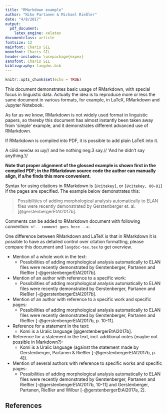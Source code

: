 ```yaml
---
title: "RMarkdown example"
author: "Niko Partanen & Michael Rießler"
date: "4/8/2017"
output:
  pdf_document:
    latex_engine: xelatex
documentclass: article
fontsize: 12
mainfont: Charis SIL
monofont: Charis SIL
header-includes: \usepackage{expex}
sansfont: Charis SIL
bibliography: langdoc.bib
---
```


```r
knitr::opts_chunk$set(echo = TRUE)
```

This document demonstrates basic usage of RMarkdown, with special focus in linguistic data. Actually the idea is to reproduce more or less the same document in various formats, for example, in LaTeX, RMarkdown and Jupyter Notebook.

As far as we know, RMarkdown is not widely used format in linguistic papers, so thereby this document has almost instantly been taken away from 'simple' example, and it demonstrates different advanced use of RMarkdown.

If RMarkdown is compiled into PDF, it is possible to add plain LaTeX into it.

\ex
\begingl
\gla А   сійӧ нинӧм   эз               шу//
\glb and he   nothing neg.3\sc{sg.pst} say.\sc{conneg}//
\glft ‘And he didn't say anything.’//
\endgl
\xe 

**Note that proper alignment of the glossed example is shown first in the compiled PDF; in the RMarkdown source code the author can manually align, if s/he finds this more convenient.**

Syntax for using citations in RMarkdown is `[@citekey]`, or `[@citekey, 80-81]` if the pages are specified. The example below demonstrates this:

> Possibilities of adding morphological analysis automatically to ELAN files were recently demonstrated by Gerstenberger et. al. [@gerstenbergerEtAl2017b].

Comments can be added to RMarkdown document with following convention: `<!-- comment goes here -->`.

One difference between RMarkdown and LaTeX is that in RMarkdown it is possible to have as detailed control over citation formatting, please compare this document and `langdoc-tex.tex` to get overview.

- Mention of a whole work in the text:
    - Possibilities of adding morphological analysis automatically to ELAN files were recently demonstrated by Gerstenberger, Partanen and Rießler [-@gerstenbergerEtAl2017b].
- Mention of an author with reference to a specific work:
    - Possibilities of adding morphological analysis automatically to ELAN files were recently demonstrated by Gerstenberger, Partanen and Rießler [-@gerstenbergerEtAl2017b].
- Mention of an author with reference to a specific work and specific pages:
    - Possibilities of adding morphological analysis automatically to ELAN files were recently demonstrated by Gerstenberger, Partanen and Rießler [-@gerstenbergerEtAl2017b, p. 10-11].
- Reference for a statement in the text:
    - Komi is a Uralic language [@gerstenbergerEtAl2017b].
- Reference for a statement in the text, incl. additional notes (maybe not possible in Markdown?):
    - Komi is a Uralic language (against the statement made by Gerstenberger, Partanen & Rießler [-@gerstenbergerEtAl2017b, p. 4]).
-  Mention of several authors with reference to specific works and specific pages:
    - Possibilities of adding morphological analysis automatically to ELAN files were recently demonstrated by Gerstenberger, Partanen and Rießler [-@gerstenbergerEtAl2017b, 10-11] and Gerstenberger, Partanen, Rießler and Wilbur [-@gerstenbergerEtAl2017a, 2].

<!--

This section demonstrates usage which is not yet entirely figured out.

## Conditional gloss output

```r

add_gloss <- function(token, gloss, ft) {
  if ( rmarkdown::all_output_formats('langdoc-rmd.Rmd') == 'pdf_document') {
    paste0('\\pex\n\\begingl\n\\gla ', token, ' //\n\\glb ', gloss, ' //\n\\glft ', ft, ' //\n\\endgl\n\\xe')
  }
  
  if ( rmarkdown::all_output_formats('langdoc-rmd.Rmd') == 'html_document') {
    shiny::div('data-gloss'='', shiny::p(token), shiny::p(gloss), shiny::p(ft))
  }
}

add_gloss(token = 'Newell love-s Sheba',
          gloss = 'Newell love-3sg sheba',
          ft = 'Newell rakastaa Shebaa')
```

-->

## References
